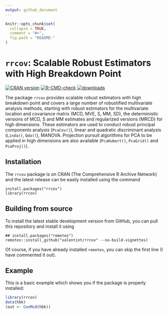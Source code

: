 ---
output: github_document
---

<!-- README.md is generated from README.Rmd. Please edit that file -->

```{r, echo = FALSE}
knitr::opts_chunk$set(
  collapse = TRUE,
  comment = "#>",
  fig.path = "README-"
)
```
# ```rrcov```: Scalable Robust Estimators with High Breakdown Point

<!-- badges: start -->
[![CRAN version](https://www.r-pkg.org/badges/version/rrcov)](https://cran.r-project.org/package=rrcov)
[![R-CMD-check](https://github.com/valentint/rrcov/workflows/R-CMD-check/badge.svg)](https://github.com/valentint/rrcov/actions)
[![downloads](https://cranlogs.r-pkg.org/badges/rrcov)](https://cran.r-project.org/package=rrcov)
<!-- badges: end -->

The package ```rrcov``` provides scalable robust estimators with high breakdown point and covers a large number of robustified multivariate analysis methods, starting with robust estimators for the multivariate location and covariance matrix (MCD, MVE, S, MM, SD), the deterministic versions of MCD, S and MM estimates and regularized versions (MRCD) for high dimensions. These estimators are used to conduct robust principal components analysis (```PcaCov()```), linear and quadratic discriminant analysis (```Linda()```, ```Qda()```), MANOVA. Projection pursuit algorithms for PCA to be applied in high dimensions are also available (```PcaHubert()```, ```PcaGrid()``` and ```PcaProj()```).

## Installation

The `rrcov` package is on CRAN (The Comprehensive R Archive Network) and
the latest release can be easily installed using the command

    install.packages("rrcov")
    library(rrcov)

## Building from source

To install the latest stable development version from GitHub, you can
pull this repository and install it using

    ## install.packages("remotes")
    remotes::install_github("valentint/rrcov" --no-build-vignettes)

Of course, if you have already installed `remotes`, you can skip the
first line (I have commented it out).

## Example

This is a basic example which shows you if the package is properly installed:

```{r example}

library(rrcov)
data(hbk)
(out <- CovMcd(hbk))

```

